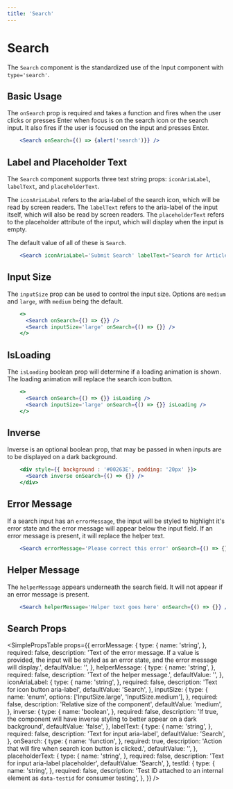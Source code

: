```yaml
---
title: 'Search'
---
```



# Search

The `Search` component is the standardized use of the <Link to='/api/inputs/'>Input</Link> component with `type='search'`.

## Basic Usage

The `onSearch` prop is required and takes a function and fires when the user clicks or presses Enter when focus is on the search icon or the search input. It also fires if the user is focused on the input and presses Enter.

```.jsx
    <Search onSearch={() => {alert('search')}} />
```

## Label and Placeholder Text

The `Search` component supports three text string props: `iconAriaLabel`, `labelText`, and `placeholderText`.

The `iconAriaLabel` refers to the aria-label of the search icon, which will be read by screen readers. The `labelText` refers to the aria-label of the input itself, which will also be read by screen readers. The `placeholderText` refers to the placeholder attribute of the input, which will display when the input is empty.

The default value of all of these is `Search`.

```.jsx
    <Search iconAriaLabel='Submit Search' labelText="Search for Articles and Books" onSearch={() => {}} placeholderText="Search our Library" />
```

## Input Size

The `inputSize` prop can be used to control the input size. Options are `medium` and `large`, with `medium` being the default.

```.jsx
    <>
      <Search onSearch={() => {}} />
      <Search inputSize='large' onSearch={() => {}} />
    </>
```

## IsLoading

The `isLoading` boolean prop will determine if a loading animation is shown. The loading animation will replace the search icon button.

```.jsx
    <>
      <Search onSearch={() => {}} isLoading />
      <Search inputSize='large' onSearch={() => {}} isLoading />
    </>
```

## Inverse

Inverse is an optional boolean prop, that may be passed in when inputs are to be displayed on a dark background.

```.jsx
    <div style={{ background : '#00263E', padding: '20px' }}>
      <Search inverse onSearch={() => {}} />
    </div>
```

## Error Message

If a search input has an `errorMessage`, the input will be styled to highlight it's error state and the error message will appear below the input field.
If an error message is present, it will replace the helper text.

```.jsx
    <Search errorMessage='Please correct this error' onSearch={() => {}} />
```

## Helper Message

The `helperMessage` appears underneath the search field. It will not appear if an error message is present.

```.jsx
    <Search helperMessage='Helper text goes here' onSearch={() => {}} />
```

## Search Props

<SimplePropsTable
  props={{
    errorMessage: {
      type: {
        name: 'string',
      },
      required: false,
      description:
        'Text of the error message.  If a value is provided, the input will be styled as an error state, and the error message will display.',
      defaultValue: '',
    },
    helperMessage: {
      type: {
        name: 'string',
      },
      required: false,
      description: 'Text of the helper message.',
      defaultValue: '',
    },
    iconAriaLabel: {
      type: {
        name: 'string',
      },
      required: false,
      description: 'Text for icon button aria-label',
      defaultValue: 'Search',
    },
    inputSize: {
      type: {
        name: 'enum',
        options: ['InputSize.large', 'InputSize.medium'],
      },
      required: false,
      description: 'Relative size of the component',
      defaultValue: 'medium',
    },
    inverse: {
      type: {
        name: 'boolean',
      },
      required: false,
      description:
        'If true, the component will have inverse styling to better appear on a dark background',
      defaultValue: 'false',
    },
    labelText: {
      type: {
        name: 'string',
      },
      required: false,
      description: 'Text for input aria-label',
      defaultValue: 'Search',
    },
    onSearch: {
      type: {
        name: 'function',
      },
      required: true,
      description: 'Action that will fire when search icon button is clicked.',
      defaultValue: '',
    },
    placeholderText: {
      type: {
        name: 'string',
      },
      required: false,
      description: 'Text for input aria-label placeholder',
      defaultValue: 'Search',
    },
    testId: {
      type: {
        name: 'string',
      },
      required: false,
      description:
        'Test ID attached to an internal element as `data-testid` for consumer testing',
    },
  }}
/>

